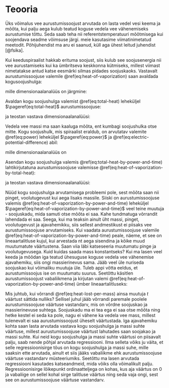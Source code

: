 # Teooria

Üks võimalus vee aurustumissoojust arvutada on lasta vedel vesi keema ja mõõta, kui palju aega kulub teatud koguse vedela vee vähenemiseks aurustumise tõttu. Seda saab teha nii referentstemperatuuri mõõtmisega kui soojendava seadme võimsuse järgi. meie kasutasime viimatinimetatud meetodit. Põhijuhendist ma aru ei saanud, küll aga ühest leitud juhendist [@fsika].

Kui keeduspiraalist hakkab erituma soojust, siis kulub see soojusenergia nii vee aurustamiseks kui ka ümbritseva keskkonna kütmiseks, millest viimast nimetatakse antud katse eesmärki silmas pidades soojuskaoks. Vastavalt aurustumissoojuse valemile \@ref(eq:heat-of-vaporization) saan avaldada kogusoojushulga:

```{=tex}
\begin{align}
E := \Delta_\text{vap}(H) \cdot m + E_\text{lost},
(\#eq:total-heat)
\end{align}
```

mille dimensionaalanalüüs on järgmine:

```{=tex}
\begin{align}
\frac{L^2}{T^2} \cdot M + \frac{L^2 \cdot M}{T^2} = \frac{L^2 \cdot M}{T^2}.
(\#eq:dimensional-analysis-for-total-heat)
\end{align}
```

Avaldan kogu soojushulga valemist \@ref(eq:total-heat) leheküljel $\pageref{eq:total-heat}$ aurustumissoojuse:


```{=tex}
\begin{align}
\frac{E}{m} &= \Delta_\text{vap}(H) + \frac{E_\text{lost}}{m}\\
\Delta_\text{vap}(H) :&= \frac{E}{m} - \frac{E_\text{lost}}{m}
(\#eq:heat-of-vaporization-by-total-heat)
\end{align}
```

ja teostan vastava dimensionaalanalüüsi:


```{=tex}
\begin{align}
\frac{\frac{L^2 \cdot M}{T^2}}{M} - \frac{\frac{L^2 \cdot M}{T^2}}{M} = \frac{L^2}{T^2}.
(\#eq:dimensional-analysis-for-heat-of-vaporization-by-total-heat)
\end{align}
```

Vedela vee massi ma saan kaaluga mõõta, ent kumbagi soojushulka otse mitte. Kogu soojushulk, mis spiraalist eraldub, on arvutatav valemite \@ref(eq:power) leheküljel $\pageref{eq:power}$ ja \@ref(eq:electric-potential-difference) abil:

```{=tex}
\begin{align}
E :&= P \cdot t = U \cdot I \cdot t,
(\#eq:total-heat-by-power-and-time)
\end{align}
```

mille dimensionaalanalüüs on

```{=tex}
\begin{align}
\frac{L^2 \cdot M}{T^3 \cdot I} \cdot I \cdot T = \frac{L^2 \cdot M}{T^2},
(\#eq:dimensional-analysis-for-total-heat-by-power-and-time)
\end{align}
```

Asendan kogu soojushulga valemis \@ref(eq:total-heat-by-power-and-time) lahtikirjutatuna aurustumissoojuse valemisse \@ref(eq:heat-of-vaporization-by-total-heat):


```{=tex}
\begin{align}
\Delta_\text{vap}(H) :&= \frac{U \cdot I \cdot t}{m} - \frac{E_{lost}}{m}
(\#eq:heat-of-vaporization-by-power-and-time)
\end{align}
```

ja teostan vastava dimensionaalanalüüsi:


```{=tex}
\begin{align}
\frac{\frac{L^2 \cdot M}{T^3 \cdot I} \cdot I \cdot T}{M} - \frac{\frac{L^2 \cdot M}{T^2}}{M} = \frac{L^2}{T^2}
(\#eq:dimensional-analysis-for-heat-of-vaporization-by-power-and-time)
\end{align}
```

Nüüd kogu soojushulga arvutamisega probleemi pole, sest mõõta saan nii pinget, voolutugevust kui aega lisaks massile. Siiski on aurustumissoojuse valemis \@ref(eq:heat-of-vaporization-by-power-and-time) leheküljel $\pageref{eq:heat-of-vaporization-by-power-and-time}$ veel teine muutuja - soojuskadu, mida samuti otse mõõta ei saa. Kahe tundmatuga võrrandit lahendada ei saa. Seega, kui ma teaksin ainult üht massi, pinget, voolutugevust ja ajavahemikku, siis sellest andmestikust ei piisaks vee aurustumissoojuse arvutamiseks. Kui vaadata aurustumissoojuse valemile \@ref(eq:heat-of-vaporization-by-power-and-time) peale, näeme, et see on lineaartalitluse kujul, kui arvestada nt aega sisendina ja kõike muud muutumatute väärtustena. Saan viia läbi katseseeria muutumatu pinge ja voolutugevusega. Kuid kuidas saada mass konstantseks? Kui ma lasen veel keeda ja mõõdan  iga teatud ühesuguse koguse vedela vee vähenemise ajavahemiku, siis ongi massierinevus sama. Jääb veel üle nuriseda soojuskao kui võimaliku muutuja üle. Tuleb appi võtta eeldus, et aurustumissoojus ise on muutumatu suurus. Seetõttu käsitlen aurustumissoojust vabaliikmena ja kirjutan valemi \@ref(eq:heat-of-vaporization-by-power-and-time) ümber lineaartalitluseks:

```{=tex}
\begin{align}
\frac{E_\text{lost}}{m} = \frac{U \cdot I \cdot t}{m} - \Delta_\text{vap}(H).
(\#eq:heat-lost-per-mass)
\end{align}
```

Mis juhtub, kui võrrandi \@ref(eq:heat-lost-per-mass) ainsa muutuja *t* väärtust sättida nulliks? Sellisel juhul jääb võrrandi paremale poolele aurustumissoojuse väärtuse vastandarv, mis on võrdne soojuskao ja massierinevuse suhtega. Soojuskadu ma ei tea ega ei saa otse mõõta ning hetke kestel ei seda ka pole, nagu ei vähene ka vedela vee mass, millest tulenevalt ei saa aurustumissoojust üheselt väärtustada. Iga ajavahemiku kohta saan lasta arvutada vastava kogu soojushulga ja massi suhte väärtuse, millest aurustumissoojuse väärtust lahutades saan soojakao ja massi suhte. Kui neid kogu soojushulga ja massi suhte väärtusi on piisavalt palju, saab nende põhjal arvutada regressiooni. Ilma selleta võiks ju väita, et selle regressioonisirge tõus on kogu soojushulga ja massi suhe, mille saaksin ette arvutada, ainult et siis jääks vabaliikme ehk aurustumissoojuse väärtuse vastandarv müsteeriumiks. Seetõttu ma lasen arvutada regressiooni kasutades katseandmeid, mida võiks olla võimalikult palju. Regressioonisirge lõikepunkt ordinaatteljega on kohas, kus aja väärtus on 0 ja vabaliige on sellel kohal sirge talitluse väärtus ning seda vaja ongi, sest see on aurustumissoojuse väärtuse vastandarv.
